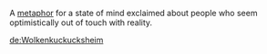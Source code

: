 A [[metaphor]] for a state of mind exclaimed about people who seem optimistically out of touch with reality.

[[de:Wolkenkuckucksheim]]